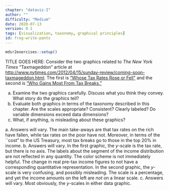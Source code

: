```yaml
---
chapter: "dataviz-I"
author: ""
difficulty: "Medium"
date: 2020-07-13 
version: 0.1
tags: [visualization, taxonomy, graphical principles]
id: frog-write-pants
---
```


```r
mdsr2exercises::setup()
```

TITLE GOES HERE: Consider the two graphics related to *The New York Times* "Taxmageddon" article at <http://www.nytimes.com/2012/04/15/sunday-review/coming-soon-taxmageddon.html>. 
The first is ["Whose Tax Rates Rose or Fell"](http://www.nytimes.com/imagepages/2012/04/13/opinion/sunday/0415web-leonhardt.html) and the second is ["Who Gains Most From Tax Breaks."](http://www.nytimes.com/imagepages/2012/04/13/opinion/sunday/0415web-leonhardt2.html)

a. Examine the two graphics carefully. Discuss what you think they convey. What story do the graphics tell? 
b. Evaluate both graphics in terms of the taxonomy described in this chapter. Are the scales appropriate? Consistent? Clearly labeled? Do variable dimensions exceed data dimensions? 
c. What, if anything, is misleading about these graphics?

  <!--begin-answer-->
a. Answers will vary. The main take-aways are that tax rates on the rich have fallen, while tax rates on the poor have not. Moreover, in terms of the ``cost" to the US Treasury, most tax breaks go to those in the top 20% in income. 
b.  Answers will vary. In the first graphic, the $y$-scale is the tax rate, but there is no axis. The labels about the segment of the income distribution are not reflected in any quantity. The color scheme is not immediately helpful. The change in real pre-tax income figures to not have a corresponding quantitative representation. In the second graphic, the $y$-scale is very confusing, and possibly misleading. The scale is a percentage, and yet the income amounts on the left are *not* on a linear scale. 
c. Answers will vary. Most obviously, the $y$-scales in either data graphic.

  <!--end-answer-->
